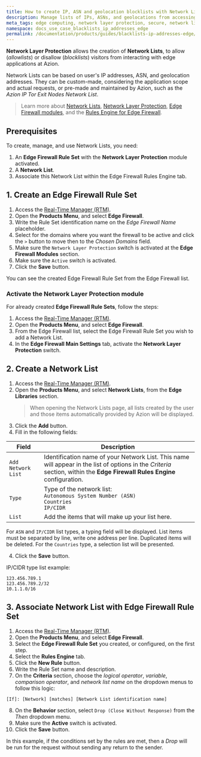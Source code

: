 ```yaml
---
title: How to create IP, ASN and geolocation blocklists with Network Lists
description: Manage lists of IPs, ASNs, and geolocations from accessing your applications at the Edge with Network Lists.
meta_tags: edge computing, network layer protection, secure, network lists, network layer security
namespace: docs_use_case_blacklists_ip_addresses_edge
permalink: /documentation/products/guides/blacklists-ip-addresses-edge/
---
```


**Network Layer Protection** allows the creation of **Network Lists**, to allow (*allowlists*) or disallow (*blocklists*) visitors from interacting with edge applications at Azion. 

Network Lists can be based on user's IP addresses, ASN, and geolocation addresses. They can be custom-made, considering the application scope and actual requests, or pre-made and maintained by Azion, such as the *Azion IP Tor Exit Nodes Network List*.

> Learn more about [Network Lists](/en/documentation/products/edge-firewall/network-layer-protection/network-lists/), [Network Layer Protection](/en/documentation/products/edge-firewall/network-layer-protection/), [Edge Firewall modules](/en/documentation/products/edge-firewall/), and the [Rules Engine for Edge Firewall](/en/documentation/products/edge-firewall/rules-engine/).

## Prerequisites

To create, manage, and use Network Lists, you need:

1. An **Edge Firewall Rule Set** with the **Network Layer Protection** module activated.
2. A **Network List**.
3. Associate this Network List within the Edge Firewall Rules Engine tab.

## 1. Create an Edge Firewall Rule Set

1. Access the [Real-Time Manager (RTM)](https://manager.azion.com).
2. Open the **Products Menu**, and select **Edge Firewall**.
3. Write the Rule Set identification name on the *Edge Firewall Name* placeholder.
4. Select for the domains where you want the firewall to be active and click the `>` button to move then to the *Chosen Domains* field.
5. Make sure the `Network Layer Protection` switch is activated at the **Edge Firewall Modules** section.
6. Make sure the `Active` switch is activated.
7. Click the **Save** button.

You can see the created Edge Firewall Rule Set from the Edge Firewall list.

### Activate the Network Layer Protection module

For already created **Edge Firewall Rule Sets**, follow the steps:

1. Access the [Real-Time Manager (RTM)](https://manager.azion.com).
2. Open the **Products Menu**, and select **Edge Firewall**.
3. From the Edge Firewall list, select the Edge Firewall Rule Set you wish to add a Network List.
4. In the **Edge Firewall Main Settings** tab, activate the **Network Layer Protection** switch.

## 2. Create a Network List

1. Access the [Real-Time Manager (RTM)](https://manager.azion.com).
2. Open the **Products Menu**, and select **Network Lists**, from the **Edge Libraries** section.
    > When opening the Network Lists page, all lists created by the user and those items automatically provided by Azion will be displayed.
4. Click the **Add** button.
5. Fill in the following fields:

| Field              | Description                                                                                                                                                                |
|--------------------|----------------------------------------------------------------------------------------------------------------------------------------------------------------------------|
| `Add Network List` | Identification name of your Network List. This name will appear in the list of options in the *Criteria* section, within the **Edge Firewall Rules Engine** configuration. |
| `Type`             | Type of the network list: <br /> `Autonomous System Number (ASN)` <br /> `Countries` <br /> `IP/CIDR`                                                                      |
| `List`             | Add the items that will make up your list here.                                                                                                                            |

For `ASN` and `IP/CIDR` list types, a typing field will be displayed. List items must be separated by line, write one address per line. Duplicated items will be deleted. For the `Countries` type, a selection list will be presented.

4. Click the **Save** button.

IP/CIDR type list example:

```
123.456.789.1
123.456.789.2/32
10.1.1.0/16
```

## 3. Associate Network List with Edge Firewall Rule Set

1. Access the [Real-Time Manager (RTM)](https://manager.azion.com).
2. Open the **Products Menu**, and select **Edge Firewall**. 
3. Select the **Edge Firewall Rule Set** you created, or configured, on the first step.
4. Select the **Rules Engine** tab.
5. Click the **New Rule** button.
6. Write the Rule Set name and description.
7. On the **Criteria** section, choose the *logical operator*, *variable*, *comparison operator*, and *network list name* on the dropdown menus to follow this logic:

```
[If]: [Network] [matches] [Network List identification name]
```

8. On the **Behavior** section, select `Drop (Close Without Response)` from the *Then* dropdown menu.
9. Make sure the **Active** switch is activated.
10. Click the **Save** button.

In this example, if the conditions set by the rules are met, then a *Drop* will be run for the request without sending any return to the sender.